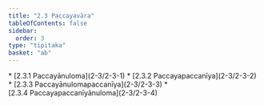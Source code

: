 ```yaml
---
title: "2.3 Paccayavāra"
tableOfContents: false
sidebar:
  order: 3
type: "tipitaka"
basket: "ab"
---
```



<DynamicBreadcrumb />



<TableOfContents>
* [2.3.1 Paccayānuloma](2-3/2-3-1)
* [2.3.2 Paccayapaccanīya](2-3/2-3-2)
* [2.3.3 Paccayānulomapaccanīya](2-3/2-3-3)
* [2.3.4 Paccayapaccanīyānuloma](2-3/2-3-4)
</TableOfContents>